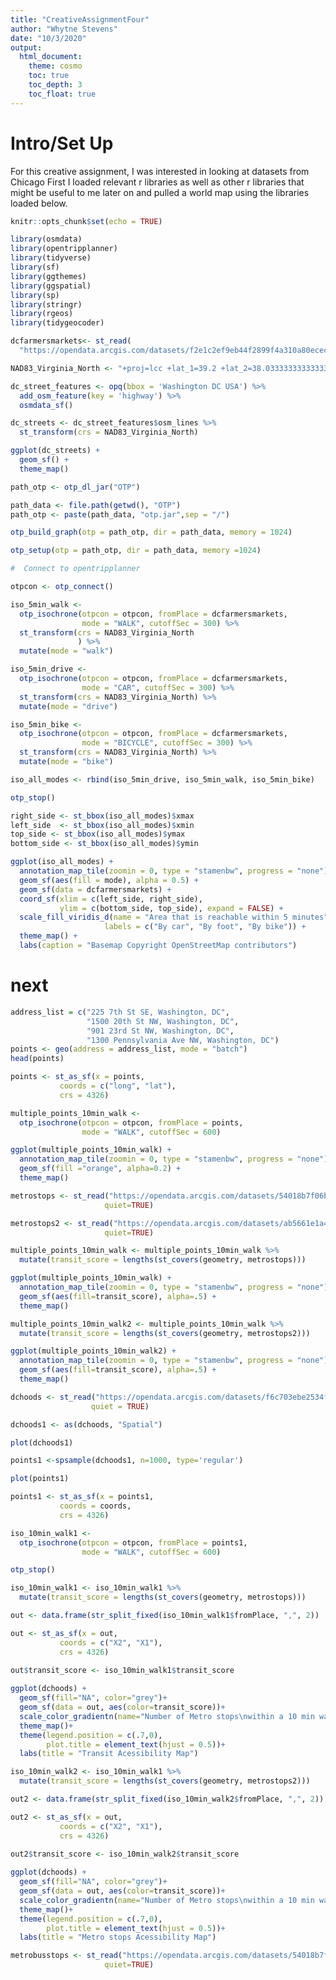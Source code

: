 ```yaml
---
title: "CreativeAssignmentFour"
author: "Whytne Stevens"
date: "10/3/2020"
output: 
  html_document:
    theme: cosmo
    toc: true
    toc_depth: 3
    toc_float: true
---
```

# Intro/Set Up

For this creative assignment, I was interested in looking at datasets from Chicago First I loaded relevant r libraries as well as other r libraries that might be useful to me later on and pulled a world map using the libraries loaded below.

```r
knitr::opts_chunk$set(echo = TRUE)
```

```r
library(osmdata)
library(opentripplanner)
library(tidyverse)
library(sf)
library(ggthemes)
library(ggspatial)
library(sp)
library(stringr)
library(rgeos)
library(tidygeocoder)
```



```r
dcfarmersmarkets<- st_read(
  "https://opendata.arcgis.com/datasets/f2e1c2ef9eb44f2899f4a310a80ecec9_2.kml")
```


```r
NAD83_Virginia_North <- "+proj=lcc +lat_1=39.2 +lat_2=38.03333333333333 +lat_0=37.66666666666666 +lon_0=-78.5 +x_0=3500000 +y_0=2000000 +ellps=GRS80 +units=m +no_defs"

dc_street_features <- opq(bbox = 'Washington DC USA') %>%
  add_osm_feature(key = 'highway') %>%
  osmdata_sf()

dc_streets <- dc_street_features$osm_lines %>%
  st_transform(crs = NAD83_Virginia_North)
```


```r
ggplot(dc_streets) +
  geom_sf() +
  theme_map()
```


```r
path_otp <- otp_dl_jar("OTP")
```


```r
path_data <- file.path(getwd(), "OTP")
path_otp <- paste(path_data, "otp.jar",sep = "/")

otp_build_graph(otp = path_otp, dir = path_data, memory = 1024) 
```


```r
otp_setup(otp = path_otp, dir = path_data, memory =1024)

#  Connect to opentripplanner

otpcon <- otp_connect()
```




```r
iso_5min_walk <- 
  otp_isochrone(otpcon = otpcon, fromPlace = dcfarmersmarkets, 
                mode = "WALK", cutoffSec = 300) %>%
  st_transform(crs = NAD83_Virginia_North
               ) %>%
  mutate(mode = "walk")

iso_5min_drive <- 
  otp_isochrone(otpcon = otpcon, fromPlace = dcfarmersmarkets, 
                mode = "CAR", cutoffSec = 300) %>%
  st_transform(crs = NAD83_Virginia_North) %>%
  mutate(mode = "drive")

iso_5min_bike <- 
  otp_isochrone(otpcon = otpcon, fromPlace = dcfarmersmarkets, 
                mode = "BICYCLE", cutoffSec = 300) %>%
  st_transform(crs = NAD83_Virginia_North) %>%
  mutate(mode = "bike")

iso_all_modes <- rbind(iso_5min_drive, iso_5min_walk, iso_5min_bike)

otp_stop()
```


```r
right_side <- st_bbox(iso_all_modes)$xmax
left_side  <- st_bbox(iso_all_modes)$xmin
top_side <- st_bbox(iso_all_modes)$ymax
bottom_side <- st_bbox(iso_all_modes)$ymin

ggplot(iso_all_modes) +
  annotation_map_tile(zoomin = 0, type = "stamenbw", progress = "none")  +
  geom_sf(aes(fill = mode), alpha = 0.5) +
  geom_sf(data = dcfarmersmarkets) +
  coord_sf(xlim = c(left_side, right_side), 
           ylim = c(bottom_side, top_side), expand = FALSE) +
  scale_fill_viridis_d(name = "Area that is reachable within 5 minutes",
                     labels = c("By car", "By foot", "By bike")) +
  theme_map() +
  labs(caption = "Basemap Copyright OpenStreetMap contributors")
```


# next





```r
address_list = c("225 7th St SE, Washington, DC", 
                 "1500 20th St NW, Washington, DC",
                 "901 23rd St NW, Washington, DC",
                 "1300 Pennsylvania Ave NW, Washington, DC")
points <- geo(address = address_list, mode = "batch") 
head(points)
```



```r
points <- st_as_sf(x = points,                         
           coords = c("long", "lat"),
           crs = 4326)
```

```r
multiple_points_10min_walk <- 
  otp_isochrone(otpcon = otpcon, fromPlace = points, 
                mode = "WALK", cutoffSec = 600)
```


```r
ggplot(multiple_points_10min_walk) +
  annotation_map_tile(zoomin = 0, type = "stamenbw", progress = "none") +
  geom_sf(fill ="orange", alpha=0.2) +
  theme_map()
```



```r
metrostops <- st_read("https://opendata.arcgis.com/datasets/54018b7f06b943f2af278bbe415df1de_52.kml",
                     quiet=TRUE)
```


```r
metrostops2 <- st_read("https://opendata.arcgis.com/datasets/ab5661e1a4d74a338ee51cd9533ac787_50.kml",
                     quiet=TRUE)
```



```r
multiple_points_10min_walk <- multiple_points_10min_walk %>%
  mutate(transit_score = lengths(st_covers(geometry, metrostops)))
```






```r
ggplot(multiple_points_10min_walk) +
  annotation_map_tile(zoomin = 0, type = "stamenbw", progress = "none") +
  geom_sf(aes(fill=transit_score), alpha=.5) +
  theme_map()
```


```r
multiple_points_10min_walk2 <- multiple_points_10min_walk %>%
  mutate(transit_score = lengths(st_covers(geometry, metrostops2)))
```


```r
ggplot(multiple_points_10min_walk2) +
  annotation_map_tile(zoomin = 0, type = "stamenbw", progress = "none") +
  geom_sf(aes(fill=transit_score), alpha=.5) +
  theme_map()
```




```r
dchoods <- st_read("https://opendata.arcgis.com/datasets/f6c703ebe2534fc3800609a07bad8f5b_17.kml", 
                  quiet = TRUE) 

dchoods1 <- as(dchoods, "Spatial")
```



```r
plot(dchoods1)
```


```r
points1 <-spsample(dchoods1, n=1000, type='regular')
```



```r
plot(points1)
```


```r
points1 <- st_as_sf(x = points1,                         
           coords = coords,
           crs = 4326)
```


```r
iso_10min_walk1 <- 
  otp_isochrone(otpcon = otpcon, fromPlace = points1, 
                mode = "WALK", cutoffSec = 600)
```



```r
otp_stop()
```




```r
iso_10min_walk1 <- iso_10min_walk1 %>%
  mutate(transit_score = lengths(st_covers(geometry, metrostops)))
```


```r
out <- data.frame(str_split_fixed(iso_10min_walk1$fromPlace, ",", 2))

out <- st_as_sf(x = out,                         
           coords = c("X2", "X1"),
           crs = 4326)
  
out$transit_score <- iso_10min_walk1$transit_score
```



```r
ggplot(dchoods) +
  geom_sf(fill="NA", color="grey")+
  geom_sf(data = out, aes(color=transit_score))+
  scale_color_gradientn(name="Number of Metro stops\nwithin a 10 min walk", colors=c("red", "yellow", "green"))+
  theme_map()+
  theme(legend.position = c(.7,0),
        plot.title = element_text(hjust = 0.5))+
  labs(title = "Transit Acessibility Map")
```






```r
iso_10min_walk2 <- iso_10min_walk1 %>%
  mutate(transit_score = lengths(st_covers(geometry, metrostops2)))
```


```r
out2 <- data.frame(str_split_fixed(iso_10min_walk2$fromPlace, ",", 2))

out2 <- st_as_sf(x = out,                         
           coords = c("X2", "X1"),
           crs = 4326)
  
out2$transit_score <- iso_10min_walk2$transit_score
```



```r
ggplot(dchoods) +
  geom_sf(fill="NA", color="grey")+
  geom_sf(data = out, aes(color=transit_score))+
  scale_color_gradientn(name="Number of Metro stops\nwithin a 10 min walk", colors=c("red", "yellow", "green"))+
  theme_map()+
  theme(legend.position = c(.7,0),
        plot.title = element_text(hjust = 0.5))+
  labs(title = "Metro stops Acessibility Map")
```







```r
metrobusstops <- st_read("https://opendata.arcgis.com/datasets/54018b7f06b943f2af278bbe415df1de_52.kml",
                     quiet=TRUE)
```



























